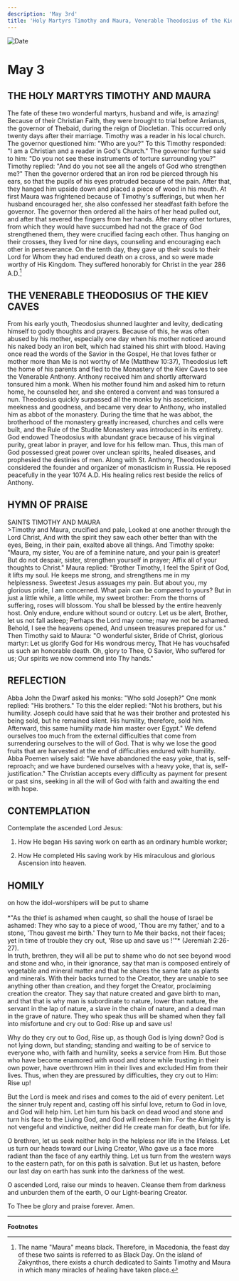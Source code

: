 ```yaml
---
description: 'May 3rd'
title: 'Holy Martyrs Timothy and Maura, Venerable Theodosius of the Kiev Caves'
---
```


<CustomPaginator />
<RunningHead />

<Image src="/title-imprint.png" height={68} width={50} alt="Date" className="title-imprint"/>

# <div id="date">May <Image className="four-dot" src="/four-dot.png" height={15} width={15} alt="" />3</div>

## THE HOLY MARTYRS TIMOTHY AND MAURA

The fate of these two wonderful martyrs, husband and wife, is amazing! Because of their Christian Faith, they were brought to trial before Arrianus, the governor of Thebaid, during the reign of Diocletian. This occurred only twenty days after their marriage. Timothy was a reader in his local church. The governor questioned him: "Who are you?" To this Timothy responded: "I am a Christian and a reader in God's Church." The governor further said to him: "Do you not see these instruments of torture surrounding you?" Timothy replied: "And do you not see all the angels of God who strengthen me?" Then the governor ordered that an iron rod be pierced through his ears, so that the pupils of his eyes protruded because of the pain. After that, they hanged him upside down and placed a piece of wood in his mouth. At first Maura was frightened because of Timothy's sufferings, but when her husband encouraged her, she also confessed her steadfast faith before the governor. The governor then ordered all the hairs of her head pulled out, and after that severed the fingers from her hands. After many other tortures, from which they would have succumbed had not the grace of God strengthened them, they were crucified facing each other. Thus hanging on their crosses, they lived for nine days, counseling and encouraging each other in perseverance. On the tenth day, they gave up their souls to their Lord for Whom they had endured death on a cross, and so were made worthy of His Kingdom. They suffered honorably for Christ in the year 286 A.D.[^1]

## THE VENERABLE THEODOSIUS OF THE KIEV CAVES

From his early youth, Theodosius shunned laughter and levity, dedicating himself to godly thoughts and prayers. Because of this, he was often abused by his mother, especially one day when his mother noticed around his naked body an iron belt, which had stained his shirt with blood. Having once read the words of the Savior in the Gospel, He that loves father or mother more than Me is not worthy of Me (Matthew 10:37), Theodosius left the home of his parents and fled to the Monastery of the Kiev Caves to see the Venerable Anthony. Anthony received him and shortly afterward tonsured him a monk. When his mother found him and asked him to return home, he counseled her, and she entered a convent and was tonsured a nun. Theodosius quickly surpassed all the monks by his asceticism, meekness and goodness, and became very dear to Anthony, who installed him as abbot of the monastery. During the time that he was abbot, the brotherhood of the monastery greatly increased, churches and cells were built, and the Rule of the Studite Monastery was introduced in its entirety. God endowed Theodosius with abundant grace because of his virginal purity, great labor in prayer, and love for his fellow man. Thus, this man of God possessed great power over unclean spirits, healed diseases, and prophesied the destinies of men. Along with St. Anthony, Theodosius is considered the founder and organizer of monasticism in Russia. He reposed peacefully in the year 1074 A.D. His healing relics rest beside the relics of Anthony.


## HYMN OF PRAISE
<div style={{textAlign:'center', color:'crimson', fontWeight:'bold'}}>
SAINTS TIMOTHY AND MAURA
</div>
>Timothy and Maura, crucified and pale,  
Looked at one another through the Lord Christ,  
And with the spirit they saw each other better than with the eyes,  
Being, in their pain, exalted above all things.  
And Timothy spoke: "Maura, my sister,  
You are of a feminine nature, and your pain is greater!  
But do not despair, sister, strengthen yourself in prayer;  
Affix all of your thoughts to Christ."  
Maura replied: "Brother Timothy,  
I feel the Spirit of God, it lifts my soul.  
He keeps me strong, and strengthens me in my helplessness.  
Sweetest Jesus assuages my pain.  
But about you, my glorious pride, I am concerned.  
What pain can be compared to yours?  
But in just a little while, a little while, my sweet brother:  
From the thorns of suffering, roses will blossom.  
You shall be blessed by the entire heavenly host.  
Only endure, endure without sound or outcry.  
Let us be alert, Brother, let us not fall asleep;  
Perhaps the Lord may come; may we not be ashamed.  
Behold, I see the heavens opened,  
And unseen treasures prepared for us."  
Then Timothy said to Maura: "O wonderful sister,  
Bride of Christ, glorious martyr:  
Let us glorify God for His wondrous mercy,  
That He has vouchsafed us such an honorable death.  
Oh, glory to Thee, O Savior, Who suffered for us;  
Our spirits we now commend into Thy hands."  


## REFLECTION
Abba John the Dwarf asked his monks: "Who sold Joseph?" One monk replied: "His brothers." To this the elder replied: "Not his brothers, but his humility. Joseph could have said that he was their brother and protested his being sold, but he remained silent. His humility, therefore, sold him. Afterward, this same humility made him master over Egypt." We defend ourselves too much from the external difficulties that come from surrendering ourselves to the will of God. That is why we lose the good fruits that are harvested at the end of difficulties endured with humility. Abba Poemen wisely said: "We have abandoned the easy yoke, that is, self-reproach; and we have burdened ourselves with a heavy yoke, that is, self-justification." The Christian accepts every difficulty as payment for present or past sins, seeking in all the will of God with faith and awaiting the end with hope.


## CONTEMPLATION

Contemplate the ascended Lord Jesus:

1. How He began His saving work on earth as an ordinary humble worker;

2. How He completed His saving work by His miraculous and glorious Ascension into heaven.


## HOMILY
<div style={{textAlign:'center', color:'crimson', fontWeight:'bold'}}>
on how the idol-worshipers will be put to shame
</div><br />
<div style={{textAlign:'right'}}>
*"As the thief is ashamed when caught, so shall the house of Israel be ashamed: They who say to a piece of wood, 'Thou are my father,' and to a stone, 'Thou gavest me birth.' They turn to Me their backs, not their faces; yet in time of trouble they cry out, 'Rise up and save us !'"* (Jeremiah 2:26-27).
</div>
In truth, brethren, they will all be put to shame who do not see beyond wood and stone and who, in their ignorance, say that man is composed entirely of vegetable and mineral matter and that he shares the same fate as plants and minerals. With their backs turned to the Creator, they are unable to see anything other than creation, and they forget the Creator, proclaiming creation the creator. They say that nature created and gave birth to man, and that that is why man is subordinate to nature, lower than nature, the servant in the lap of nature, a slave in the chain of nature, and a dead man in the grave of nature. They who speak thus will be shamed when they fall into misfortune and cry out to God: Rise up and save us!

Why do they cry out to God, Rise up, as though God is lying down? God is not lying down, but standing; standing and waiting to be of service to everyone who, with faith and humility, seeks a service from Him. But those who have become enamored with wood and stone while trusting in their own power, have overthrown Him in their lives and excluded Him from their lives. Thus, when they are pressured by difficulties, they cry out to Him: Rise up!

But the Lord is meek and rises and comes to the aid of every penitent. Let the sinner truly repent and, casting off his sinful love, return to God in love, and God will help him. Let him turn his back on dead wood and stone and turn his face to the Living God, and God will redeem him. For the Almighty is not vengeful and vindictive, neither did He create man for death, but for life.

O brethren, let us seek neither help in the helpless nor life in the lifeless. Let us turn our heads toward our Living Creator, Who gave us a face more radiant than the face of any earthly thing. Let us turn from the western ways to the eastern path, for on this path is salvation. But let us hasten, before our last day on earth has sunk into the darkness of the west.

O ascended Lord, raise our minds to heaven. Cleanse them from darkness and unburden them of the earth, O our Light-bearing Creator.

To Thee be glory and praise forever. Amen.

---
**Footnotes**

[^1]: The name "Maura" means black.  Therefore, in Macedonia, the feast day of these two saints is referred to as Black Day.  On the island of Zakynthos, there exists a church dedicated to Saints Timothy and Maura in which many miracles of healing have taken place.